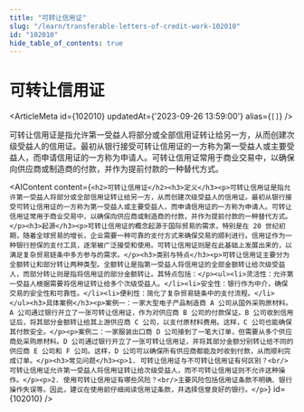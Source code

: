 ```yaml
---
title: "可转让信用证"
slug: "/learn/transferable-letters-of-credit-work-102010"
id: "102010"
hide_table_of_contents: true
---
```



# 可转让信用证

<ArticleMeta id={102010} updatedAt={'2023-09-26 13:59:00'} alias={`[]`} />
<div className='border-solid border-b border-t-0 my-4 border-[var(--ifm-color-gray-300)]' />

可转让信用证是指允许第一受益人将部分或全部信用证转让给另一方，从而创建次级受益人的信用证。最初从银行接受可转让信用证的一方称为第一受益人或主要受益人，而申请信用证的一方称为申请人。可转让信用证常用于商业交易中，以确保向供应商或制造商的付款，并作为提前付款的一种替代方式。

<AIContent content={`<h2>可转让信用证</h2><h3>定义</h3><p>可转让信用证是指允许第一受益人将部分或全部信用证转让给另一方，从而创建次级受益人的信用证。最初从银行接受可转让信用证的一方称为第一受益人或主要受益人，而申请信用证的一方称为申请人。可转让信用证常用于商业交易中，以确保向供应商或制造商的付款，并作为提前付款的一种替代方式。</p><h3>起源</h3><p>可转让信用证的概念起源于国际贸易的需求，特别是在 20 世纪初期，随着全球贸易的增长，企业需要一种可靠的支付方式来确保交易的顺利进行。信用证作为一种银行担保的支付工具，逐渐被广泛接受和使用。可转让信用证则是在此基础上发展出来的，以满足复杂贸易链条中多方参与的需求。</p><h3>类别与特点</h3><p>可转让信用证主要分为全额转让和部分转让两种类型。全额转让是指第一受益人将信用证的全部金额转让给次级受益人，而部分转让则是指将信用证的部分金额转让。其特点包括：</p><ul><li>灵活性：允许第一受益人根据需要将信用证转让给多个次级受益人。</li><li>安全性：银行作为中介，确保交易的安全性和可靠性。</li><li>便利性：简化了复杂贸易链条中的支付流程。</li></ul><h3>具体案例</h3><p>案例一：一家大型电子产品制造商 A 公司从国外采购原材料。A 公司通过银行开立了一张可转让信用证，作为对供应商 B 公司的付款保证。B 公司收到信用证后，将其部分金额转让给其上游供应商 C 公司，以支付原材料费用。这样，C 公司也能确保其付款安全。</p><p>案例二：一家服装出口商 D 公司接到了一笔大订单，但需要从多个供应商处采购原材料。D 公司通过银行开立了一张可转让信用证，并将其部分金额分别转让给不同的供应商 E 公司和 F 公司。这样，D 公司可以确保所有供应商都能及时收到付款，从而顺利完成订单。</p><h3>常见问题</h3><p>1. 可转让信用证与不可转让信用证有何区别？<br/>可转让信用证允许第一受益人将信用证转让给次级受益人，而不可转让信用证则不允许这种操作。</p><p>2. 使用可转让信用证有哪些风险？<br/>主要风险包括信用证条款不明确、银行操作失误等。因此，建议在使用前仔细阅读信用证条款，并选择信誉良好的银行。</p>`} id={102010} />
